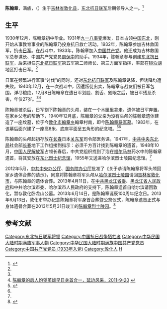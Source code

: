 '''陈翰章'''，满族，（{{bd|1913年|6月14日|1940年|12月8日}}）生于[[吉林省|吉林省]][[敦化县|敦化县]]，[[东北抗日联军|东北抗日联军]]后期领导人之一。<ref name=rmw>{{Cite web |url=http://dangshi.people.com.cn/GB/165617/165618/166492/9981044.html |title=陈翰章，人民网，于2013-06-13查阅 |accessdate=2013-06-13 |archive-date=2012-01-27 |archive-url=https://web.archive.org/web/20120127223408/http://dangshi.people.com.cn/GB/165617/165618/166492/9981044.html |dead-url=no }}</ref>

==生平==
1930年12月，陈翰章初中毕业。1931年[[九一八事变|九一八事变]]爆发，日本占领[[中国东北|中国东北]]，刚开始从事教育事业的陈翰章乃投身抗日救亡活动。1932年，陈翰章参加吉林救国军，抗击[[日军|日军]]。在战斗中，1933年，陈翰章加入[[中国共产党|中国共产党]]。他还成为吉林救国军总参谋长、中国共产党党员[[周保中|周保中]]的助手。1934年，陈翰章参与创建[[东北抗日联军|东北抗日联军]]，后来担任[[东北抗日联军|东北抗日联军]]第五军第二师师长、第三方面军指挥，率部在[[镜泊湖|镜泊湖]]地区打击日军。<ref name=rmw/>

日军在频繁进行军事“讨伐”的同时，还对[[东北抗日联军|东北抗日联军]]及陈翰章诱降，但诱降均遭失败。1940年12月，在一次战斗中，因遭叛徒出卖，陈翰章与战友们被日军包围，弹尽粮绝，12月8日陈翰章在遭日军划脸、割舌、剜眼之后，被日军残忍杀害，年仅27岁。<ref name=rmw/><ref name=ybfc>[http://www.yb.jl.cn/article-21598-1.html 陈翰章的后人盼望英雄早日身首合一，延边风采，2011-9-20] {{webarchive|url=https://web.archive.org/web/20130618233438/http://www.yb.jl.cn/article-21598-1.html |date=2013-06-18 }}</ref>

陈翰章被杀后，日军割下陈翰章的头颅，装在一个木匣里拿走。遗体被日军弃置。在家乡父老的帮助下，1940年12月底，陈翰章的父亲为没有头颅的陈翰章遗体建造了一座坟墓，位于今[[敦化市|敦化市]][[翰章乡|翰章乡]]翰章村南，即今[[陈翰章将军墓|陈翰章将军墓]]。1983年，在该墓后面兴建了一座高8米、底座平面呈五角形的纪念塔。<ref>{{cite web|author=吉林省文化厅|title=吉林省省级文物保护单位一览表|url=http://wht.jl.gov.cn/whzl/wwbl/200812/t20081220_508533.html|accessdate=2012-11-12|deadurl=yes|archiveurl=https://web.archive.org/web/20121102155656/http://wht.jl.gov.cn/whzl/wwbl/200812/t20081220_508533.html|archivedate=2012-11-02}}</ref><ref name=ybfc/>

陈翰章的头颅起初存放在[[长春|长春]]日本[[关东军|关东军]]司令部医务课。1947年，[[中共中央东北局|中共中央东北局]]社会部[[长春|长春]]地下工作组接到指示：必须千方百计找到陈翰章的遗首。1948年10月，[[中国人民解放军|中国人民解放军]]占领长春后，中共党组织找到了泡在[[福尔马林|福尔马林]]药水中的陈翰章遗首，将其安放在[[东北烈士纪念馆|东北烈士纪念馆]]，1955年又送进哈尔滨烈士陵园纪念馆。<ref name=ybfc/>

2012年5月，[[中共中央办公厅|中共中央办公厅]]、[[国务院办公厅|国务院办公厅]]批准了《关于恭请陈翰章将军头颅回家乡遗体合葬的请示》，同意将陈翰章将军头颅从[[哈尔滨烈士陵园|哈尔滨烈士陵园]]请回[[吉林省|吉林省]][[敦化市|敦化市]]，与陈翰章的遗体合葬。2013年4月11日，在[[中共黑龙江省委|中共黑龙江省委]]、[[黑龙江省人民政府|黑龙江省人民政府]]和中共哈尔滨市委、哈尔滨市人民政府的支持下，陈翰章遗首自哈尔滨请回敦化，暂存敦化卧龙山公墓。2013年6月14日，是陈翰章诞辰100周年纪念日。2013年6月13日，敦化市举办纪念陈翰章将军身首合葬暨公祭仪式，陈翰章遗首正式与身体遗骨合葬在2013年5月31日竣工的[[陈翰章将军墓|陈翰章烈士陵园]]。<ref>{{Cite web |url=http://www.chinajilin.com.cn/content/2013-06/13/content_2893644.htm |title=抗联名将陈翰章今日身首合一，中国吉林网，2013-06-13 |accessdate=2013-06-13 |archive-date=2016-03-04 |archive-url=https://web.archive.org/web/20160304065519/http://www.chinajilin.com.cn/content/2013-06/13/content_2893644.htm |dead-url=yes }}</ref>

==参考文献==
{{reflist}}

{{DEFAULTSORT:Chen陈}}
[[Category:东北抗日联军将领|Category:东北抗日联军将领]]
[[Category:中国抗日战争牺牲者|Category:中国抗日战争牺牲者]]
[[Category:中华民国大陆时期满族军事人物|Category:中华民国大陆时期满族军事人物]]
[[Category:中华民国大陆时期满族中国共产党党员|Category:中华民国大陆时期满族中国共产党党员]]
[[Category:中国共产党党员_(1933年入党)|Category:中国共产党党员 (1933年入党)]]
[[Category:敦化人|Category:敦化人]]
[[Category:陈姓|H]]